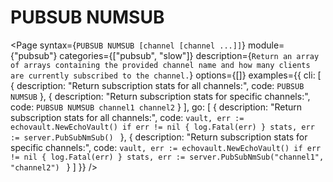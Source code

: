 # PUBSUB NUMSUB

<Page 
  syntax={`PUBSUB NUMSUB [channel [channel ...]]`}
  module={"pubsub"}
  categories={["pubsub", "slow"]}
  description={`Return an array of arrays containing the provided
channel name and how many clients are currently subscribed to the channel.`}
  options={[]}
  examples={{
    cli: [
      { 
        description: "Return subscription stats for all channels:", 
        code: `PUBSUB NUMSUB` 
      },
      {
        description: "Return subscription stats for specific channels:",
        code: `PUBSUB NUMSUB channel1 channel2`
      }
    ],
    go: [
      {
        description: "Return subscription stats for all channels:",
        code: `vault, err := echovault.NewEchoVault()
if err != nil {
  log.Fatal(err)
}
stats, err := server.PubSubNmSub()
`
      },
      {
        description: "Return subscription stats for specific channels:",
        code: `vault, err := echovault.NewEchoVault()
if err != nil {
  log.Fatal(err)
}
stats, err := server.PubSubNmSub("channel1", "channel2")
`
      }
    ]
  }}
/>